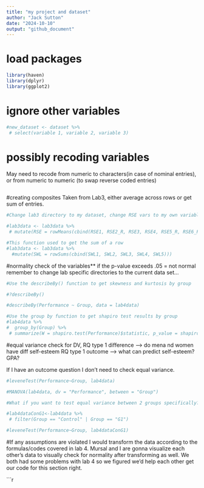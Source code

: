 ---
title: "my project and dataset"
author: "Jack Sutton"
date: "2024-10-10"
output: "github_document"
---


# load packages
```{r}
library(haven)
library(dplyr)
library(ggplot2)

```

# ignore other variables
```{r}
#new_dataset <- dataset %>%
 # select(variable 1, variable 2, variable 3)
```

# possibly recoding variables
May need to recode from numeric to characters(in case of nominal entries), or from numeric to numeric (to swap reverse coded entries)
```{r}

```

#creating composites
Taken from Lab3, either average across rows or get sum of entries.
```{r}
#Change lab3 directory to my dataset, change RSE vars to my own variables.

#lab3data <- lab3data %>%
 # mutate(RSE = rowMeans(cbind(RSE1, RSE2_R, RSE3, RSE4, RSE5_R, RSE6_R, RSE7, RSE8_R, RSE9_R, RSE10)))

#This function used to get the sum of a row
#lab3data <- lab3data %>%
  #mutate(SWL = rowSums(cbind(SWL1, SWL2, SWL3, SWL4, SWL5)))
```

#normality check of the variables**
if the p-value exceeds .05 = not normal
remember to change lab specific directories to the current data set...
```{r}
#Use the describeBy() function to get skewness and kurtosis by group

#?describeBy()

#describeBy(Performance ~ Group, data = lab4data)

#Use the group by function to get shapiro test results by group
#lab4data %>%
#  group_by(Group) %>%
 # summarize(W = shapiro.test(Performance)$statistic, p_value = shapiro.test(Performance)$p.value)

```

#equal variance check for DV,
RQ type 1 difference --> do mena nd women have diff self-esteem
RQ type 1 outcome --> what can predict self-esteem? GPA?

If I have an outcome question I don't need to check equal variance.
```{r}
#leveneTest(Performance~Group, lab4data)

#MANOVA(lab4data, dv = "Performance", between = "Group")

#What if you want to test equal variance between 2 groups specifically? 

#lab4dataConG1<-lab4data %>%
 # filter(Group == "Control" | Group == "G1")

#leveneTest(Performance~Group, lab4dataConG1)
```

#If any assumptions are violated I would transform the data according to the formulas/codes covered in lab 4. Mursal and I are gonna visualize each other's data to visually check for normality after transforming as well. We both had some problems with lab 4 so we figured we'd help each other get our code for this section right.



```{r}
